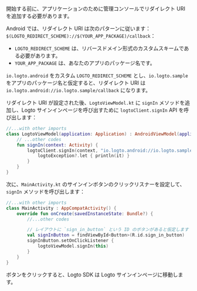 
開始する前に、アプリケーションのために管理コンソールでリダイレクト URI を追加する必要があります。

Android では、リダイレクト URI は次のパターンに従います：`$(LOGTO_REDIRECT_SCHEME)://$(YOUR_APP_PACKAGE)/callback`：

- `LOGTO_REDIRECT_SCHEME` は、リバースドメイン形式のカスタムスキームである必要があります。
- `YOUR_APP_PACKAGE` は、あなたのアプリのパッケージ名です。

`io.logto.android` をカスタム `LOGTO_REDIRECT_SCHEME` とし、`io.logto.sample` をアプリのパッケージ名と仮定すると、リダイレクト URI は `io.logto.android://io.logto.sample/callback` になります。

<ConfigureRedirectUri
  figureSrc={redirectUriFigure}
  redirectUri="io.logto.android://io.logto.sample/callback"
/>

リダイレクト URI が設定された後、`LogtoViewModel.kt` に `signIn` メソッドを追加し、Logto サインインページを呼び出すために `logtoClient.signIn` API を呼び出します：

```kotlin
//...with other imports
class LogtoViewModel(application: Application) : AndroidViewModel(application) {
    // ...other codes
    fun signIn(context: Activity) {
        logtoClient.signIn(context, "io.logto.android://io.logto.sample/callback") { logtoException ->
            logtoException?.let { println(it) }
        }
    }
}
```

次に、`MainActivity.kt` のサインインボタンのクリックリスナーを設定して、`signIn` メソッドを呼び出します：

```kotlin
//...with other imports
class MainActivity : AppCompatActivity() {
    override fun onCreate(savedInstanceState: Bundle?) {
        //...other codes

        // レイアウトに `sign_in_button` という ID のボタンがあると仮定します
        val signInButton = findViewById<Button>(R.id.sign_in_button)
        signInButton.setOnClickListener {
            logtoViewModel.signIn(this)
        }
    }
}
```

ボタンをクリックすると、Logto SDK は Logto サインインページに移動します。
